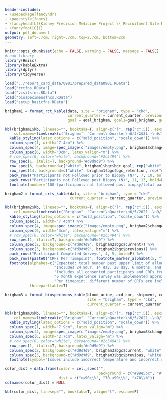 ```yaml
---
header-includes:
- \usepackage{fancyhdr}
- \pagestyle{fancy}
- \fancyhead[L]{Kidney Precision Medicine Project \\ Recruitment Site Report Card \\ `r format(Sys.time(), '%B %d, %Y')`}
- \fancyfoot[C]{}
output: pdf_document
geometry: left=.7cm, right=.7cm, top=2.7cm, bottom=2cm
---
```


\begin{center}
\textbf{KPMP Data Quality Report Card}
\end{center}

```r
knitr::opts_chunk$set(echo = FALSE, warning = FALSE, message = FALSE)
#Load library
library(Hmisc)
library(kableExtra)
library(dplyr)
library(tidyverse)

load("../report_card_data/0901/prepared_data0901.RData")
load("rctfns.RData")
load("visitsfns.RData")
load("biospecimensfncs.RData")
load("setup_basicfns.RData")
```

```r
brigham1 = format_rct_kable(data, site = "brigham", type = "ckd",
                            current_quarter = current_quarter, previous_quarter = previous_quarter,
                            goal = goal_brigham, goal1=goal_brigham, goal2=goal_ccf, goal3=goal_joslin, goal4=goal_utsw)

kbl(brigham1$kb, linesep="", booktabs=T, align=c("l", rep("c",5)), escape=F,
    col.names=linebreak(c("Brigham", "Current\nQuarter\n6/5/2021 -\n9/1/2021", "Previous\nQuarter\n3/2/2021 -\n6/4/2021", "Change", "Cumulative", "All CKD Sites\n(Range)"), align="c")) %>%
  kable_styling(latex_options = c("hold_position", "scale_down")) %>%
  column_spec(1, width="7.4cm") %>%
  column_spec(4, image=spec_image(c("images/empty.png", brigham1$change), 30, 30)) %>%
  column_spec(6, width="3cm", latex_valign="m") %>%
  # row_spec(0, color="white", background="#2c5494") %>%
  row_spec(1, italic=T, background="#d9d9d9") %>%
  row_spec(6, background=c("white", brigham1$bgc$bgc_goal, rep("white",3))) %>%
  row_spec(14, background=c("white", brigham1$bgc$bgc_retention, rep("white",3))) %>%
  pack_rows("Participants not Followed prior to Biopsy (N)", 7, 10, bold=F) %>%
  pack_rows("Participants not Followed post Biopsy (N)", 11, 13, bold=F) %>%
  footnote(number="100-(participants not followed post biopsy/total participants biopsied*100).")
```

```r
brigham2 = format_crfs_kable(data, site = "brigham", type = "ckd",
                             current_quarter = current_quarter, previous_quarter = previous_quarter)

kbl(brigham2$kb, linesep="", booktabs=T, align=c("l", rep("c",5)), escape=F,
    col.names=linebreak(c("Brigham", "Current\nQuarter\n6/5/2021 -\n9/1/2021", "Previous\nQuarter\n3/2/2021 -\n6/4/2021", "Change", "Cumulative", "All CKD Sites\n(Range)"), align="c")) %>%
  kable_styling(latex_options = c("hold_position", "scale_down")) %>%
  column_spec(1, width="7.4cm") %>%
  column_spec(4, image=spec_image(c("images/empty.png", brigham2$change), 30, 30)) %>%
  column_spec(6, width="3cm", latex_valign="m") %>%
  # row_spec(0, color="white", background="#2c5494") %>%
  row_spec(1, italic=T, background="#d9d9d9") %>%
  column_spec(2, background=c("#d9d9d9", brigham2$bgc$current)) %>%
  column_spec(3, background=c("#d9d9d9", brigham2$bgc$previous)) %>%
  pack_rows("Participant Completed Surveys", 4, 5, bold=F) %>%
  pack_rows(paste0("CRFs Per Timepoint", footnote_marker_alphabet(5, "latex")), 6, 13, bold=F, escape=F) %>%
  footnote(alphabet=c("Expected: total number past upper limit of allowable window.",
                      "Includes 24 hour, 14 day, 28 day, 6 months, and 12 months follow-up visits.",
                      "Includes all consented participants and CRFs from enrollment to 12 months.",
                      "6 month experience survey was implemented approximately 1 year after the start of recruitment, therefore some participants did not have the opportunity to complete this CRF.",
                      "Per timepoint, different number of CRFs are included."),
           threeparttable=T)
```

\newpage

```r
brigham3 = format_biospecimens_kable(blood_urine, acd_cbr, shipment, cores_triages, cryostor, 
                                     site = "brigham", type = "ckd",
                                     current_quarter = current_quarter, previous_quarter = previous_quarter)

kbl(brigham3$kb, linesep="", booktabs=T, align=c("l", rep("c",5)), escape=F,
    col.names=linebreak(c("Brigham", "Current\nQuarter\n6/5/2021 -\n9/1/2021", "Previous\nQuarter\n3/2/2021 -\n6/4/2021", "Change", "Cumulative", "All CKD Sites\n(Range)"), align="c")) %>%
  kable_styling(latex_options = c("hold_position", "scale_down")) %>%
  column_spec(1, width="7.9cm", latex_valign="m") %>%
  column_spec(4, image=spec_image(c("images/empty.png", brigham3$change), 30, 30)) %>%
  column_spec(6, width="2.7cm", latex_valign="m") %>%
  # row_spec(0, color="white", background="#2c5494") %>%
  row_spec(1, italic=T, background="#d9d9d9") %>%
  column_spec(2, background=c("#d9d9d9", brigham3$bgc$current, "white")) %>%
  column_spec(3, background=c("#d9d9d9", brigham3$bgc$previous, "white")) %>%
  footnote(symbol="Issues include incorrect temperature and incorrect shipping conditions.")
```

```r
color_dist = data.frame(color = cell_spec("", 
                                          background = c("#99e5bc", "#ffff99", "#ff999a")),
                        dist = c(">=90\\%", "70-<90\\%", "<70\\%"))
colnames(color_dist) = NULL

kbl(color_dist, linesep="", booktabs=T, align="l", escape=F)
```
